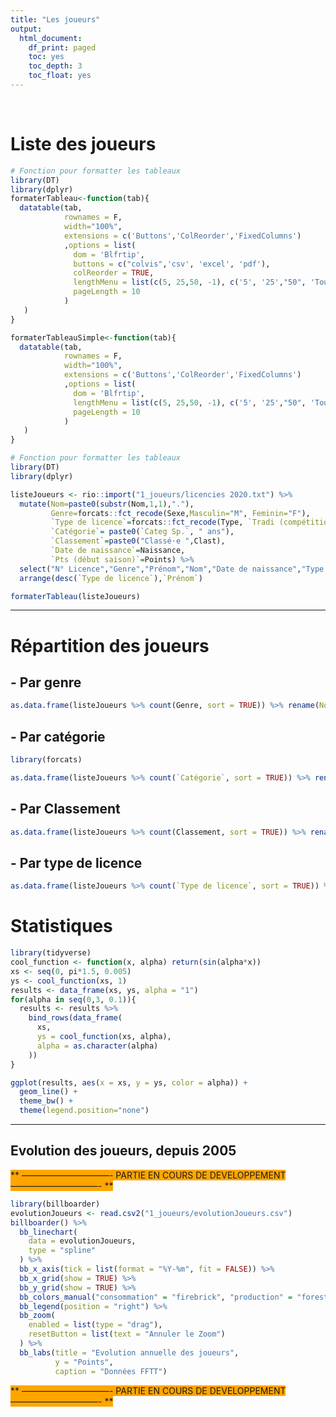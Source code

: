```yaml
---
title: "Les joueurs"
output:
  html_document:
    df_print: paged
    toc: yes
    toc_depth: 3
    toc_float: yes
---
```


<br>

# **Liste des joueurs**

```r
# Fonction pour formatter les tableaux
library(DT)
library(dplyr)
formaterTableau<-function(tab){
  datatable(tab, 
            rownames = F, 
            width="100%",
            extensions = c('Buttons','ColReorder','FixedColumns')
            ,options = list(
              dom = 'Blfrtip',
              buttons = c("colvis",'csv', 'excel', 'pdf'),
              colReorder = TRUE,
              lengthMenu = list(c(5, 25,50, -1), c('5', '25',"50", 'Tout')),
              pageLength = 10
            )
   )
}

formaterTableauSimple<-function(tab){
  datatable(tab, 
            rownames = F, 
            width="100%",
            extensions = c('Buttons','ColReorder','FixedColumns')
            ,options = list(
              dom = 'Blfrtip',
              lengthMenu = list(c(5, 25,50, -1), c('5', '25',"50", 'Tout')),
              pageLength = 10
            )
   )
}
```



```r
# Fonction pour formatter les tableaux
library(DT)
library(dplyr)

listeJoueurs <- rio::import("1_joueurs/licencies 2020.txt") %>% 
  mutate(Nom=paste0(substr(Nom,1,1),"."),
         Genre=forcats::fct_recode(Sexe,Masculin="M", Feminin="F"),
         `Type de licence`=forcats::fct_recode(Type, `Tradi (compétition)`="T", `Promo (entrainement)`="P"),
         `Catégorie`= paste0(`Categ Sp.`, " ans"),
         `Classement`=paste0("Classé·e ",Clast),
         `Date de naissance`=Naissance,
         `Pts (début saison)`=Points) %>% 
  select("N° Licence","Genre","Prénom","Nom","Date de naissance","Type de licence","Catégorie","Classement","Pts (début saison)") %>% 
  arrange(desc(`Type de licence`),`Prénom`) 

formaterTableau(listeJoueurs)
```

---

# **Répartition des joueurs**

## - Par genre
```r
as.data.frame(listeJoueurs %>% count(Genre, sort = TRUE)) %>% rename(Nombre=n) %>%  formaterTableauSimple()

```

## - Par catégorie

```r
library(forcats)

as.data.frame(listeJoueurs %>% count(`Catégorie`, sort = TRUE)) %>% rename(Nombre=n) %>% formaterTableauSimple()

```

## - Par Classement
```r
as.data.frame(listeJoueurs %>% count(Classement, sort = TRUE)) %>% rename(Nombre=n) %>%formaterTableauSimple()
```

## - Par type de licence

```r
as.data.frame(listeJoueurs %>% count(`Type de licence`, sort = TRUE)) %>% rename(Nombre=n) %>%formaterTableauSimple()
```

# **Statistiques**

```r
library(tidyverse)
cool_function <- function(x, alpha) return(sin(alpha*x))
xs <- seq(0, pi*1.5, 0.005)
ys <- cool_function(xs, 1)
results <- data_frame(xs, ys, alpha = "1")
for(alpha in seq(0,3, 0.1)){
  results <- results %>% 
    bind_rows(data_frame(
      xs, 
      ys = cool_function(xs, alpha),
      alpha = as.character(alpha)
    ))
}

ggplot(results, aes(x = xs, y = ys, color = alpha)) + 
  geom_line() + 
  theme_bw() + 
  theme(legend.position="none")
```

---

## **Evolution des joueurs**, depuis 2005

<span style="background-color:orange"> ** ------------------------------- PARTIE EN COURS DE DEVELOPPEMENT ------------------------------- ** </span>


```r
library(billboarder)
evolutionJoueurs <- read.csv2("1_joueurs/evolutionJoueurs.csv")
billboarder() %>% 
  bb_linechart(
    data = evolutionJoueurs, 
    type = "spline"
  ) %>% 
  bb_x_axis(tick = list(format = "%Y-%m", fit = FALSE)) %>% 
  bb_x_grid(show = TRUE) %>% 
  bb_y_grid(show = TRUE) %>% 
  bb_colors_manual("consommation" = "firebrick", "production" = "forestgreen") %>% 
  bb_legend(position = "right") %>% 
  bb_zoom(
    enabled = list(type = "drag"),
    resetButton = list(text = "Annuler le Zoom")
  ) %>% 
  bb_labs(title = "Evolution annuelle des joueurs",
          y = "Points",
          caption = "Données FFTT")

```

<span style="background-color:orange"> ** ------------------------------- PARTIE EN COURS DE DEVELOPPEMENT ------------------------------- ** </span>


